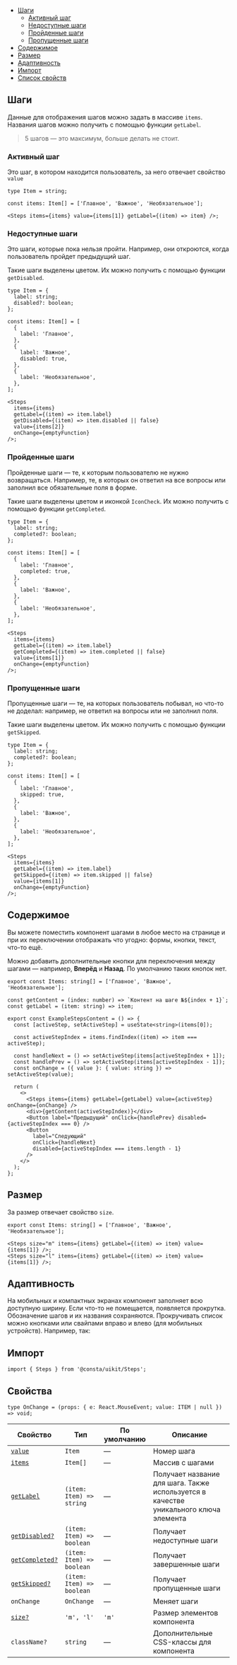 
<MdxMenu>

- [Шаги](#шаги)
  - [Активный шаг](#активный-шаг)
  - [Недоступные шаги](#пройденные-шаги)
  - [Пройденные шаги](#пройденные-шаги)
  - [Пропущенные шаги](#пропущенные-шаги)
- [Содержимое](#содержимое)
- [Размер](#размер)
- [Адаптивность](#адаптивность)
- [Импорт](#импорт)
- [Список свойств](#свойства)

</MdxMenu>

## Шаги

Данные для отображения шагов можно задать в массиве `items`. Названия шагов можно получить с помощью функции `getLabel`.

> 5 шагов — это максимум, больше делать не стоит.

### Активный шаг

Это шаг, в котором находится пользователь, за него отвечает свойство `value`

```tsx
type Item = string;

const items: Item[] = ['Главное', 'Важное', 'Необязательное'];

<Steps items={items} value={items[1]} getLabel={(item) => item} />;
```

<ExampleStepsValue />

### Недоступные шаги

Это шаги, которые пока нельзя пройти. Например, они откроются, когда пользователь пройдет предыдущий шаг.

Такие шаги выделены цветом. Их можно получить с помощью функции `getDisabled`.

```tsx
type Item = {
  label: string;
  disabled?: boolean;
};

const items: Item[] = [
  {
    label: 'Главное',
  },
  {
    label: 'Важное',
    disabled: true,
  },
  {
    label: 'Необязательное',
  },
];

<Steps
  items={items}
  getLabel={(item) => item.label}
  getDisabled={(item) => item.disabled || false}
  value={items[2]}
  onChange={emptyFunction}
/>;
```

<ExampleStepsDisabled />

### Пройденные шаги

Пройденные шаги — те, к которым пользователю не нужно возвращаться. Например,
те, в которых он ответил на все вопросы или заполнил все обязательные поля в форме.

Такие шаги выделены цветом и иконкой `IconCheck`. Их можно получить с помощью функции `getCompleted`.

```tsx
type Item = {
  label: string;
  completed?: boolean;
};

const items: Item[] = [
  {
    label: 'Главное',
    completed: true,
  },
  {
    label: 'Важное',
  },
  {
    label: 'Необязательное',
  },
];

<Steps
  items={items}
  getLabel={(item) => item.label}
  getCompleted={(item) => item.completed || false}
  value={items[1]}
  onChange={emptyFunction}
/>;
```

<ExampleStepsCompleted />

### Пропущенные шаги

Пропущенные шаги — те, на которых пользователь побывал, но что-то не доделал: например,
не ответил на вопросы или не заполнил поля.

Такие шаги выделены цветом. Их можно получить с помощью функции `getSkipped`.

```tsx
type Item = {
  label: string;
  completed?: boolean;
};

const items: Item[] = [
  {
    label: 'Главное',
    skipped: true,
  },
  {
    label: 'Важное',
  },
  {
    label: 'Необязательное',
  },
];

<Steps
  items={items}
  getLabel={(item) => item.label}
  getSkipped={(item) => item.skipped || false}
  value={items[1]}
  onChange={emptyFunction}
/>;
```

<ExampleStepsSkipped />

## Содержимое

Вы можете поместить компонент шагами в любое место на странице и при их переключении
отображать что угодно: формы, кнопки, текст, что-то ещё.

Можно добавить дополнительные кнопки для переключения между шагами — например, **Вперёд** и **Назад**.
По умолчанию таких кнопок нет.

```tsx
export const Items: string[] = ['Главное', 'Важное', 'Необязательное'];

const getContent = (index: number) => `Контент на шаге №${index + 1}`;
const getLabel = (item: string) => item;

export const ExampleStepsContent = () => {
  const [activeStep, setActiveStep] = useState<string>(items[0]);

  const activeStepIndex = items.findIndex((item) => item === activeStep);

  const handleNext = () => setActiveStep(items[activeStepIndex + 1]);
  const handlePrev = () => setActiveStep(items[activeStepIndex - 1]);
  const onChange = ({ value }: { value: string }) => setActiveStep(value);

  return (
    <>
      <Steps items={items} getLabel={getLabel} value={activeStep} onChange={onChange} />
      <div>{getContent(activeStepIndex)}</div>
      <Button label="Предыдущий" onClick={handlePrev} disabled={activeStepIndex === 0} />
      <Button
        label="Следующий"
        onClick={handleNext}
        disabled={activeStepIndex === items.length - 1}
      />
    </>
  );
};
```

<ExampleStepsContent />

## Размер

За размер отвечает свойство `size`.

```tsx
export const Items: string[] = ['Главное', 'Важное', 'Необязательное'];

<Steps size="m" items={items} getLabel={(item) => item} value={items[1]} />;
<Steps size="l" items={items} getLabel={(item) => item} value={items[1]} />;
```

<ExampleStepsSize />

## Адаптивность

На мобильных и компактных экранах компонент заполняет всю доступную ширину.
Если что-то не помещается, появляется прокрутка. Обозначение шагов и их названия сохраняются. Прокручивать список можно кнопками или свайпами вправо и влево (для мобильных устройств). Например, так:

<ExampleStepsAdaptive />

## Импорт

```tsx
import { Steps } from '@consta/uikit/Steps';
```

## Свойства

```
type OnChange = (props: { e: React.MouseEvent; value: ITEM | null }) => void;
```

| Свойство                            | Тип                       | По умолчанию | Описание                                                                             |
| ----------------------------------- | ------------------------- | ------------ | ------------------------------------------------------------------------------------ |
| [`value`](#активный-шаг)            | `Item`                    | —            | Номер шага                                                                           |
| [`items`](#шаги)                    | `Item[]`                  | —            | Массив с шагами                                                                      |
| [`getLabel`](#шаги)                 | `(item: Item) => string`  | —            | Получает название для шага. Также используется в качестве уникального ключа элемента |
| [`getDisabled?`](#недоступные-шаги) | `(item: Item) => boolean` | —            | Получает недоступные шаги                                                            |
| [`getCompleted?`](#пройденные-шаги) | `(item: Item) => boolean` | —            | Получает завершенные шаги                                                            |
| [`getSkipped?`](#пропущенные-шаги)  | `(item: Item) => boolean` | —            | Получает пропущенные шаги                                                            |
| `onChange`                          | `OnChange`                | —            | Меняет шаги                                                                          |
| [`size?`](#размер)                  | `'m', 'l'`                | `'m'`        | Размер элементов компонента                                                          |
| `className?`                        | `string`                  | —            | Дополнительные CSS-классы для компонента                                             |

